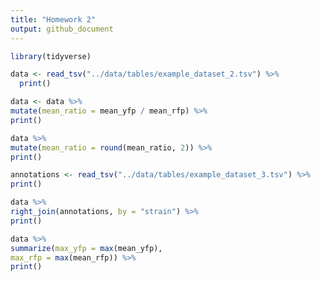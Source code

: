 ```yaml
---
title: "Homework 2"
output: github_document
---
```

```r
library(tidyverse)
```

```r
data <- read_tsv("../data/tables/example_dataset_2.tsv") %>%
  print()
```

```r
data <- data %>%
mutate(mean_ratio = mean_yfp / mean_rfp) %>%
print()
```

```r
data %>%
mutate(mean_ratio = round(mean_ratio, 2)) %>%
print()
```

```r
annotations <- read_tsv("../data/tables/example_dataset_3.tsv") %>%
print()
```

```r
data %>%
right_join(annotations, by = "strain") %>%
print()
```

```r
data %>%
summarize(max_yfp = max(mean_yfp),
max_rfp = max(mean_rfp)) %>%
print()
```

```r

```

```r

```

```r

```



